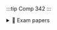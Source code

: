 :::tip Comp 342
:::


<details>
<summary>📝 Exam papers</summary>

> - <AuthenticatedLink href="https://drive.google.com/file/d/1OvihW4-hSupe2YbidDKsEFv2pJudYEKV/view?usp=drive_link" Icon={FaFileAlt} title="2020/2021 Exam"/>
> - <AuthenticatedLink href="https://drive.google.com/file/d/1LX3zca46t2E8LVURxK0sqtEccQKZlnTE/view?usp=drive_link" Icon={FaFileAlt} title="2022 Exam"/>
</details>
